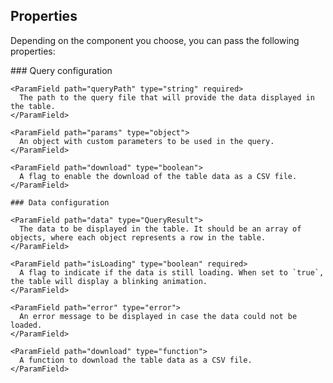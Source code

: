 
## Properties

Depending on the component you choose, you can pass the following properties:

<Tabs>
  <Tab title="Query-based Chart">
    ### Query configuration

    <ParamField path="queryPath" type="string" required>
      The path to the query file that will provide the data displayed in the table.
    </ParamField>

    <ParamField path="params" type="object">
      An object with custom parameters to be used in the query.
    </ParamField>

    <ParamField path="download" type="boolean">
      A flag to enable the download of the table data as a CSV file.
    </ParamField>
  </Tab>

  <Tab title="Data-based Chart">

    ### Data configuration

    <ParamField path="data" type="QueryResult">
      The data to be displayed in the table. It should be an array of objects, where each object represents a row in the table.
    </ParamField>

    <ParamField path="isLoading" type="boolean" required>
      A flag to indicate if the data is still loading. When set to `true`, the table will display a blinking animation.
    </ParamField>

    <ParamField path="error" type="error">
      An error message to be displayed in case the data could not be loaded.
    </ParamField>

    <ParamField path="download" type="function">
      A function to download the table data as a CSV file.
    </ParamField>
  </Tab>
</Tabs>

<CommonChartProperties />